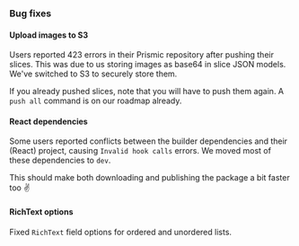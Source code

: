 ### Bug fixes

#### Upload images to S3

Users reported 423 errors in their Prismic repository after pushing their slices.
This was due to us storing images as base64 in slice JSON models. We've switched to S3
to securely store them.

If you already pushed slices, note that you will have to push them again.
A `push all` command is on our roadmap already.

#### React dependencies

Some users reported conflicts between the builder dependencies and their (React) project,
causing `Invalid hook calls` errors. We moved most of these dependencies to `dev`.

This should make both downloading and publishing the package a bit faster too ✌️

#### RichText options

Fixed `RichText` field options for ordered and unordered lists.
